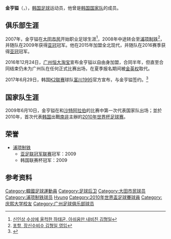 {{Football player infobox| 
| playername= 金亨镒 <br /> {{lang|ko|김형일}}
| image    = 
| fullname = 金亨镒 <br /> {{lang|ko|김형일}}
| englishfullname = Kim Hyung-Il
| nickname    = 
| height      = {{height|meters=1.87}}
| dateofbirth = {{birth date and age|1984|4|27}}
| cityofbirth = 
| countryofbirth = {{KOR}}
| clubnumber = 
| currentclub  = [[富川1995|富川1995]]
| position = [[后卫_(足球)|后卫]]
| youthyears1    = 
| youthclubs1    = [[庆熙大学|庆熙大学]]
| years1 = 2007–2008 | clubs1 = [[大田市民|大田市民]]
| years2 = 2008–2014 | clubs2 = [[浦项制铁|浦项制铁]]
| years3 = 2012–2013 | clubs3 = → [[尚州尚武|尚州尚武]]（兵役）
| years4 = 2015–2016 | clubs4 = [[全北现代汽车|全北现代汽车]]
| years5 = 2017      | clubs5 = [[广州恒大淘宝|广州恒大淘宝]]
| years6 = 2017–     | clubs6 = [[富川1995|富川1995]]
| caps1 = 33 | goals1 = 0
| caps2 = 83 | goals2 = 5
| caps3 = 43 | goals3 = 1 
| caps4 = 37 | goals4 = 0 
| caps5 = 0  | goals5 = 0
| caps6 = 0  | goals6 = 0
| nationalyears1 = 2009–
| nationalteam1  = [[韩国国家足球队|韩国]]
| nationalcaps1  = 2 | nationalgoals1 = 0
| pcupdate = 2016年12月1日
| ntupdate = 2010年2月4日
}}
'''金亨镒'''（{{lang-ko|'''김형일'''}}，{{bd|1984年|4月27日|}}），[[韩国|韩国]][[足球|足球]]运动员，他曾是[[韩国国家足球队|韩国国家队]]的成员。

==俱乐部生涯==
2007年，金亨镒在[[大田市民|大田市民]]开始职业足球生涯<ref>[http://www.sportalkorea.com/news_01/view.php?gisa_uniq=20071206184546 신인상 수상에 울컥한 하태균, 아쉬움만 내비친 김형일 ]{{ko}}</ref>，2008年中途转会至[[浦项制铁|浦项制铁]]<ref>[http://www.steelers.co.kr/news/steelers/view.asp?seq=1614 포항, 장신수비수 김형일 영입 ]{{dead link|date=2018年4月 |bot=InternetArchiveBot |fix-attempted=yes }}{{ko}}</ref>，并随队在2009年获得[[2009年亚足联冠军联赛|亚冠]]冠军。他在2015年加盟全北现代，并随队在2016赛季获得[[2016年亚足联冠军联赛|亚冠]]冠军。

2016年12月24日，[[广州恒大淘宝|广州恒大淘宝]]宣布金亨镒以自由身加盟，合同半年，但直至合同结束仍未为广州队在任何正式比赛出场，在夏季报名期间被[[金英权|金英权]]取代。

2017年6月29日，韩国[[韩国职业足球挑战联赛|K2联赛]]球队[[富川1995|富川1995]]官方宣布，与金亨镒签约。<ref>{{Cite web |url=http://sports.sina.com.cn/china/j/2017-06-29/doc-ifyhrxtp6303097.shtml |title=金亨镒签约韩国K2联赛富川FC 恒大生涯尴尬0出场 |accessdate=2017-07-03 |archive-date=2019-07-01 |archive-url=https://web.archive.org/web/20190701004819/http://sports.sina.com.cn/china/j/2017-06-29/doc-ifyhrxtp6303097.shtml |dead-url=no }}</ref>

==国家队生涯==
2009年6月10日，金亨镒在和[[沙特阿拉伯国家足球队|沙特阿拉伯]]的比赛中第一次代表国家队出场；並於2010年，首次代表[[韩国国家足球队|韩国]]出戰[[南非|南非]]主辦的[[2010年世界杯足球赛|2010年世界杯足球赛]]。

==荣誉==
* [[浦项制铁|浦项制铁]]
** [[亚足联冠军联赛|亚足联冠军联赛]]冠军：2009
** 韩国联赛杯冠军：2009

==参考资料==
{{reflist}}

{{South Korea Squad 2010 World Cup}}
{{2017年中超分类名单广州恒大}}

{{DEFAULTSORT:Kim Hyung-Il}}
[[Category:韓國足球運動員|Category:韓國足球運動員]]
[[Category:足球后卫|Category:足球后卫]]
[[Category:大田市民球员|Category:大田市民球员]]
[[Category:浦项制铁球员|Category:浦项制铁球员]]
[[Category:金姓|Hyung]]
[[Category:2010年世界盃足球賽球員|Category:2010年世界盃足球賽球員]]
[[Category:庆熙大学校友|Category:庆熙大学校友]]
[[Category:广州足球俱乐部球员|Category:广州足球俱乐部球员]]